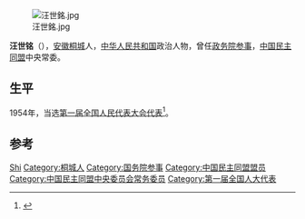 [[File:汪世銘.jpg|thumb]]

'''汪世铭'''（{{bd|1896年||1977年}}），[[安徽|安徽]][[桐城|桐城]]人，[[中华人民共和国|中华人民共和国]]政治人物，曾任[[政务院参事|政务院参事]]，[[中国民主同盟|中国民主同盟]]中央常委。

== 生平 ==
1954年，当选[[第一届全国人民代表大会代表名单|第一届全国人民代表大会代表]]<ref>{{cite book|author=全国人民代表大会常务委员会办公厅|title=中华人民共和国第一届全国人民代表大会代表名单|year=1955年|publisher=全国人民代表大会常务委员会办公厅|url=http://book.ucdrs.superlib.net/views/specific/2929/bookDetail.jsp?dxNumber=000005772167&d=546843D0AE2464CD1C95896344A85614&fenlei=04070402|access-date=2015-01-25|archive-date=2019-01-24|archive-url=https://web.archive.org/web/20190124105450/http://book.ucdrs.superlib.net/views/specific/2929/bookDetail.jsp?dxNumber=000005772167&d=546843D0AE2464CD1C95896344A85614&fenlei=04070402|dead-url=no}}</ref>。

== 参考 ==
{{reflist}}

{{中国政治人物小作品}}
{{国务院参事}}
{{中国民主同盟第三届中央委员会}}

{{Authority control}}
{{DEFAULTSORT:Wang汪}}
[[Category:汪姓|Shi]]
[[Category:桐城人|Category:桐城人]]
[[Category:国务院参事|Category:国务院参事]]
[[Category:中国民主同盟盟员|Category:中国民主同盟盟员]]
[[Category:中国民主同盟中央委员会常务委员|Category:中国民主同盟中央委员会常务委员]]
[[Category:第一届全国人大代表|Category:第一届全国人大代表]]